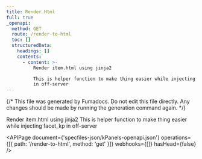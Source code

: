 ```yaml
---
title: Render Html
full: true
_openapi:
  method: GET
  route: /render-to-html
  toc: []
  structuredData:
    headings: []
    contents:
      - content: >-
          Render item.html using jinja2

          This is helper function to make thing easier while injecting facet_kp
          in off-server
---
```


{/* This file was generated by Fumadocs. Do not edit this file directly. Any changes should be made by running the generation command again. */}

Render item.html using jinja2
This is helper function to make thing easier while injecting facet_kp in off-server

<APIPage
  document={'specfiles-json/kPanels-openapi.json'}
  operations={[{ path: '/render-to-html', method: 'get' }]}
  webhooks={[]}
  hasHead={false}
/>
